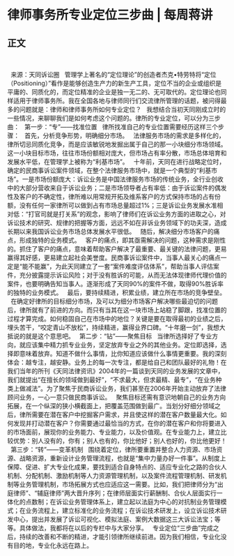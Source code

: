 # 律师事务所专业定位三步曲 | 每周蒋讲
## 正文
 

 
来源：天同诉讼圈
 
管理学上著名的“定位理论”的创造者杰克•特劳特将“定位（Positioning）”看作是能够创造生产力的新生产工具，定位不当的企业或组织是平庸的、同质化的，而定位精准的企业是独一无二的、无可取代的。定位理论也同样适用于律师事务所。我在全国各地与律师同行们交流律所管理的话题，被问得最多的问题就是：律师和律师事务所如何专业定位？
 
我想结合当初天同刚成立时的一些情况，来聊聊我们是如何考虑这个问题的。律所的专业定位，可以分为三步曲：
 
第一步：“专”——找准位置
 
律所找准自己的专业位置需要经历这样三个步骤：
 
首先，分析竞争形势，明确细分市场。
 
法律服务市场的需求是多样化的，律所切忌同质化竞争，而是应该敏锐地发掘出属于自己的那一小块细分市场领域。这一小块目标市场，往往市场份额相对庞大，但市场占有率分散，市场总体培育和发展水平低，在管理学上被称为“利基市场”。
 
十年前，天同在进行战略定位时，确定的民商事诉讼案件领域，在整个法律服务市场中，就是一个典型的“利基市场”。一是市场份额庞大：诉讼业务是中国法律服务市场的传统业务，全行业创收中的大部分营收来自于诉讼业务；二是市场领导者占有率低：由于诉讼案件的偶发性及客户的不确定性，律所难以用常规开拓及维系客户的方式保持市场的占有份额，没有任何一家律所可以做到占有市场总量超过1%；三是诉讼业务发展水准相对低：“打官司就是打关系”的观念，影响了律师们在诉讼业务方面的进取之心，对诉讼技术的研究、规律的把握等方面，远远不如在非诉业务领域下的功夫深，造成长期以来我国诉讼业务市场总体发展水平很低。
 
随后，解决细分市场客户的痛点，形成独特的业务模式。
 
客户的痛点，即其亟需解决的问题，这种需求是刚性的。抓住了客户的痛点，意味着帮助客户解决了最重要、最关键的法律问题，更易赢得其好感，更易建立起社会美誉度。民商事诉讼案件中，当事人最关心的痛点一定是“能不能赢”，为此天同建立了一套“案件难度评估体系”，帮助当事人评估案件，充分披露提示诉讼风险；对于没有胜诉的可能，从而无法体现律师代理价值的案件，也要明确告知当事人。逐渐形成了天同90%的案件不做，取得90%胜诉率的独特的业务模式。
 
最后，要持续精进，积累业绩，建立所在市场的竞争壁垒。
 
在确定好律所的目标细分市场，及可以为细分市场客户解决哪些最迫切的问题后，律所就有了前进的方向。而只有当其在这一块市场上站稳了脚跟，找准位置的过程才算完成。如何稳固自己在市场中的地位？关键是要在取得最初的业绩之后，埋头苦干，“咬定青山不放松”，持续精进，赢得业界口碑。“十年磨一剑”，我想大抵说的就是这个意思吧。
 
第二步：“钻”——聚焦目标
 
当律所选择好了专业方向，就应该集中精力抓专业业务，坚定放弃专业之外的其他业务。定位即选择，选择即意味着放弃。知道不做什么事情，比你知道应该做什么事情更重要。我的深刻体会：越专注，越安静。业务上的每一次专注，都是给自己和团队最好的礼物！在我们当年的所刊《天同法律资讯》2004年的一篇谈到天同的业务发展的文章中，我们就提出“在擅长的领域做到最好”，“不求最大，但求最精、最专”，“在业务种类上做减法”。为了聚焦于民商诉讼业务，我们甚至在2006年开始主动放弃了法律顾问业务，一心一意只做民商事诉讼。
 
聚焦目标还需有意识地朝自己的业务方向拓展，在一个纵深的狭小横截面上，把覆盖范围做到最广。当划分好细分领域之后，律所需要在潜在客户中挖掘客户需求，并且使这样的潜在客户数量最大化。如何发现并打动潜在客户？你需要通过最恰当的方式，在你的潜在客户和你将要进入的市场面前，展现你的业务能力、专业能力，以及价值观。在专业能力上，建立比较优势：别人没有的，你有；别人也有的，你比他好；别人也好的，你比他更好！
 
第三步：“转”——变革机制
 
围绕着定位，律所要重置并整合人力资源、巿场资源、战略资源，重新设计业务管理流程，也就是“集中力量办好一件事”。从制度上保障、促进、扩大专业化成果，要找到适合自身特点的、适应专业化之路的合伙人机制、分配机制、激励机制等人力资源管理机制，以及案件流程管理机制、研发机制等业务管理机制，市场拓展方式也应适应这一需要。比如，我们把律师分为“出庭律师”、“辅庭律师”两大晋升序列；在律师层面实行薪酬制、合伙人层面实行一体化的点数制；在诉讼业务管理体系上，建立起以法庭为中心的对抗制业务管理模式；在业务流程上，建立标准化的业务流程；在诉讼技术研发上，设立诉讼技术研发中心，提出并发展了诉讼可视化、模拟法庭、案例大数据这三大诉讼法宝；等等。具体做法，我都将在以后的专栏中与大家分享。
 
专业定位“三步曲”完成之后，持续的改善和不断的精进，才能引领律所继续前进。因为我们相信，专业化没有目的地，专业化永远在路上。

 
